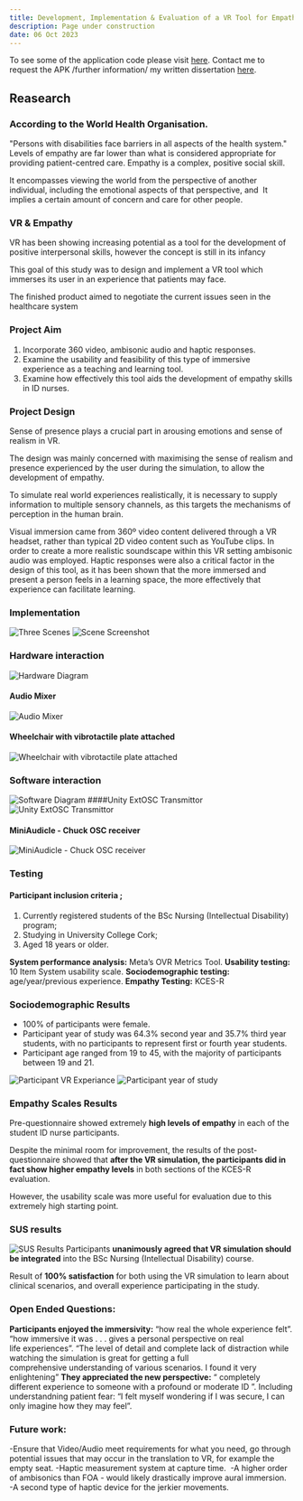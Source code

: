 ---
title: Development, Implementation & Evaluation of a VR Tool for Empathy Skills Training in Student Intellectual Disability Nurses
description: Page under construction
date: 06 Oct 2023
---

To see some of the application code please visit [here](https://github.com/Melxnie98/DissertationUnityCode).
Contact me to request the APK /further information/ my written dissertation [here](../contact).
## Reasearch

### According to the World Health Organisation.
"Persons with disabilities face barriers in all aspects of the health system."
Levels of empathy are far lower than what is considered appropriate for providing patient-centred care.
Empathy is a complex, positive social skill.

It encompasses viewing the world from the perspective of another individual, including the emotional aspects of that perspective, and 
It implies a certain amount of concern and care for other people.

### VR & Empathy

VR has been showing increasing potential as a tool for the development of positive interpersonal skills, however the concept is still in its infancy

This goal of this study was to design and implement a VR tool which immerses its user in an experience that patients may face.

The finished product aimed to negotiate the current issues seen in the healthcare system

### Project Aim

1. Incorporate 360 video, ambisonic audio and haptic responses. 
2. Examine the usability and feasibility of this type of immersive experience as a teaching and learning tool. 
3. Examine how effectively this tool aids the development of empathy skills in ID nurses. 

### Project Design

Sense of presence plays a crucial part in arousing emotions and sense of realism in VR. 

The design was mainly concerned with maximising the sense of realism and presence experienced by the user during the simulation, to allow the development of empathy.

To simulate real world experiences realistically, it is necessary to supply information to multiple sensory channels, as this targets the mechanisms of perception in the human brain. 

Visual immersion came from 360º video content delivered through a VR headset, rather than typical 2D video content such as YouTube clips. In order to create a more realistic
soundscape within this VR setting ambisonic audio was employed. Haptic responses were also a critical factor in the design of this tool, as it has been shown that the more immersed and
present a person feels in a learning space, the more effectively that experience can facilitate
learning.

### Implementation
<img
  src="/images/3SceneFlow.png" alt="Three Scenes" display="block" margin="0 auto" max-width="100%" height="auto" text-align="center"
/>
<img
  src="/images/SceneScreenshot.png" alt="Scene Screenshot" display="block" margin="0 auto" max-width="100%" height="auto" text-align="center"
/>


### Hardware interaction
<img
  src="/images/hardware.png" alt="Hardware Diagram" display="block" margin="0 auto" max-width="100%" height="auto" text-align="center"
/>
#### Audio Mixer
<img
  src="/images/mixer.jpg" alt="Audio Mixer" display="block" margin="0 auto" max-width="100%" height="auto" text-align="center"
/>
#### Wheelchair with vibrotactile plate attached
<img
  src="/images/wheelchair.jpg" alt="Wheelchair with vibrotactile plate attached" display="block" margin="0 auto" max-width="100%" height="auto" text-align="center"
/>


### Software interaction
<img
  src="/images/software.png" alt="Software Diagram" display="block" margin="0 auto" max-width="100%" height="auto" text-align="center"
/>
####Unity ExtOSC Transmittor
<img
  src="/images/OSCTransmittor.PNG" alt="Unity ExtOSC Transmittor" display="block" margin="0 auto" max-width="100%" height="auto" text-align="center"
/>
#### MiniAudicle - Chuck OSC receiver
<img
  src="/images/Chuck.jpg" alt="MiniAudicle - Chuck OSC receiver" display="block" margin="0 auto" max-width="100%" height="auto" text-align="center"
/>


### Testing
#### Participant inclusion criteria ; 
1. Currently registered students of the BSc Nursing (Intellectual Disability) program; 
2. Studying in University College Cork;
3. Aged 18 years or older.

**System performance analysis:** Meta’s OVR Metrics Tool.
**Usability testing:** 10 Item System usability scale.
**Sociodemographic testing:** age/year/previous experience.
**Empathy Testing:** KCES-R

### Sociodemographic Results
- 100% of participants were female.
- Participant year of study was 64.3% second year and 35.7% third year students, with no participants to represent first or fourth year students. 
- Participant age ranged from 19 to 45, with the majority of participants between 19 and 21.

<img
  src="/images/vrExp.png" alt="Participant VR Experiance" display="block" margin="0 auto" max-width="100%" height="auto" text-align="center"
/>
<img
  src="/images/participantsYear.png" alt="Participant year of study" display="block" margin="0 auto" max-width="100%" height="auto" text-align="center"
/>

### Empathy Scales Results 
Pre-questionnaire showed extremely **high levels of empathy** in each of the student ID nurse participants.

Despite the minimal room for improvement, the results of the post-questionnaire showed that **after the VR simulation, the participants did in fact show higher empathy levels** in both sections of the KCES-R evaluation.

However, the usability scale was more useful for evaluation due to this extremely high starting point.

### SUS results
<img
  src="/images/sus.png" alt="SUS Results" display="block" margin="0 auto" max-width="100%" height="auto" text-align="center"
/>
Participants **unanimously agreed that VR simulation should be integrated** into the BSc Nursing (Intellectual Disability) course.

Result of **100% satisfaction** for both using the VR simulation to learn about clinical scenarios, and overall experience participating in the study.

### Open Ended Questions:
**Participants enjoyed the immersivity:**
“how real the whole experience felt”.
“how immersive it was . . . gives a personal perspective on real life experiences”.
“The level of detail and complete lack of distraction while watching the simulation is great for getting a full comprehensive understanding of various scenarios. I found it very enlightening”
**They appreciated the new perspective:**
“ completely different experience to someone with a profound or moderate ID ”.
Including understandning patient fear:
“I felt myself wondering if I was secure, I can only imagine how they may feel”.  

### Future work:
-Ensure that Video/Audio meet requirements for what you need, go through potential issues that may occur in the translation to VR, for example the empty seat.
-Haptic measurement system at capture time. 
-A higher order of ambisonics than FOA - would likely drastically improve aural immersion. 
-A second type of haptic device for the jerkier movements.

